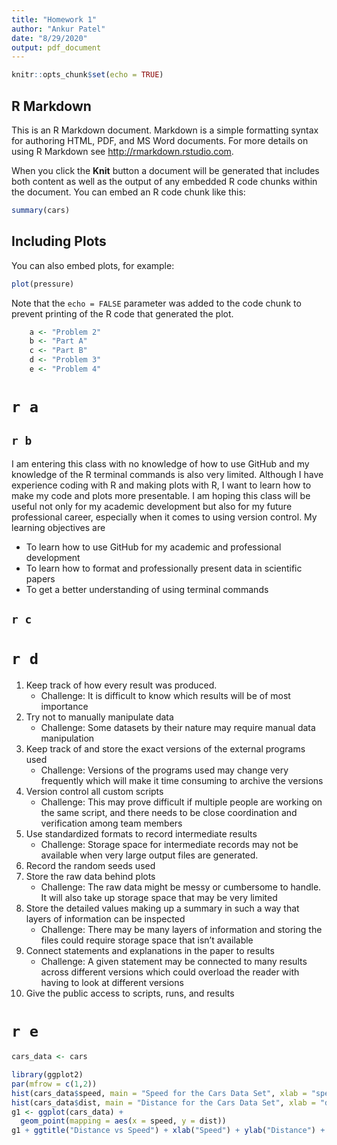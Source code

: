 ```yaml
---
title: "Homework 1"
author: "Ankur Patel"
date: "8/29/2020"
output: pdf_document
---
```


```r
knitr::opts_chunk$set(echo = TRUE)
```

## R Markdown

This is an R Markdown document. Markdown is a simple formatting syntax for authoring HTML, PDF, and MS Word documents. For more details on using R Markdown see <http://rmarkdown.rstudio.com>.

When you click the **Knit** button a document will be generated that includes both content as well as the output of any embedded R code chunks within the document. You can embed an R code chunk like this:

```r
summary(cars)
```

## Including Plots

You can also embed plots, for example:

```r
plot(pressure)
```

Note that the `echo = FALSE` parameter was added to the code chunk to prevent printing of the R code that generated the plot.

```r
    a <- "Problem 2"
    b <- "Part A"
    c <- "Part B"
    d <- "Problem 3"
    e <- "Problem 4"
```

# `r a`

## `r b`

I am entering this class with no knowledge of how to use GitHub and my knowledge of the R terminal commands is also very limited. Although I have experience coding with R and making plots with R, I want to learn how to make my code and plots more presentable. I am hoping this class will be useful not only for my academic development but also for my future professional career, especially when it comes to using version control. My learning objectives are  
  
- To learn how to use GitHub for my academic and professional development
- To learn how to format and professionally present data in scientific papers
- To get a better understanding of using terminal commands 

## `r c`

\begin{eqnarray}
 f(x) &=& \frac{1}{\pi \sigma} \frac{1}{1+(\frac{x-\theta}{\sigma})^2} \text{ for all } x,\theta \text { and } \sigma > 0 \text{ (Cauchy pdf)}\\
 f(x) &=& \frac{1}{\beta}e^{-\frac{x}{\beta}} \text{ for } x > 0, \beta > 0 \text{ (Exponential pdf)}\\
 f(x) &=& \frac{1}{B(\alpha,\beta)}x^{\alpha-1}(1-x)^{\beta-1} \text{ for } \alpha,\beta > 0 \text{ and } 0 < x < 1 \text{ (Beta pdf)}
\end{eqnarray}

# `r d`
1. Keep track of how every result was produced.
    + Challenge: It is difficult to know which results will be of  most importance
2. Try not to manually manipulate data
    + Challenge: Some datasets by their nature may require manual data manipulation
3. Keep track of and store the exact versions of the external programs used
    + Challenge: Versions of the programs used may change very frequently which will make it time consuming to archive the versions
4. Version control all custom scripts
    + Challenge: This may prove difficult if multiple people are working on the same script, and there needs to be close coordination and verification among team members
5. Use standardized formats to record intermediate results
    + Challenge: Storage space for intermediate records may not be available when very large output files are generated.
6. Record the random seeds used
7. Store the raw data behind plots
    + Challenge: The raw data might be messy or cumbersome to handle. It will also take up storage space that may be very limited
8. Store the detailed values making up a summary in such a way that layers of information can be inspected
    + Challenge: There may be many layers of information and storing the files could require storage space that isn't available
9. Connect statements and explanations in the paper to results
    + Challenge: A given statement may be connected to many results across different versions which could overload the reader with having to look at different versions
10. Give the public access to scripts, runs, and results

# `r e`
```r
cars_data <- cars
```
```r
library(ggplot2)
par(mfrow = c(1,2))
hist(cars_data$speed, main = "Speed for the Cars Data Set", xlab = "speed")
hist(cars_data$dist, main = "Distance for the Cars Data Set", xlab = "distance")
g1 <- ggplot(cars_data) + 
  geom_point(mapping = aes(x = speed, y = dist))
g1 + ggtitle("Distance vs Speed") + xlab("Speed") + ylab("Distance") + theme(plot.title = element_text(hjust = 0.5))
```

